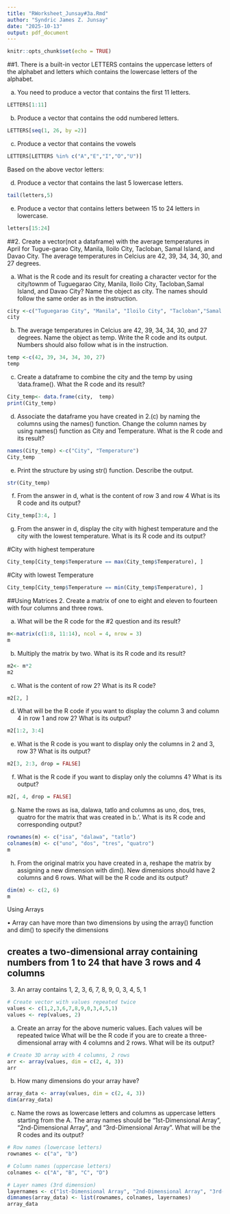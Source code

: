 ```yaml
---
title: "RWorksheet_Junsay#3a.Rmd"
author: "Syndric James Z. Junsay"
date: "2025-10-13"
output: pdf_document
---
```


```r
knitr::opts_chunk$set(echo = TRUE)
```
##1. There is a built-in vector LETTERS contains the uppercase letters of the alphabet and letters which contains the lowercase letters of the alphabet.

a. You need to produce a vector that contains the first 11 letters.
```r
LETTERS[1:11]
```
b. Produce a vector that contains the odd numbered letters.
```r
LETTERS[seq(1, 26, by =2)]
```
c. Produce a vector that contains the vowels
```r
LETTERS[LETTERS %in% c("A","E","I","O","U")]
```
Based on the above vector letters:

d. Produce a vector that contains the last 5 lowercase letters.
```r
tail(letters,5)
```
e. Produce a vector that contains letters between 15 to 24 letters in lowercase.
```r
letters[15:24]
```

##2. Create a vector(not a dataframe) with the average temperatures in April for Tugue-garao City, Manila, Iloilo City, Tacloban, Samal Island, and Davao City. The average  temperatures in Celcius are 42, 39, 34, 34, 30, and 27 degrees.

a. What is the R code and its result for creating a character vector for the city/townm of Tuguegarao City, Manila, Iloilo City, Tacloban,Samal Island, and Davao City? Name the object as city. The names should follow the same order as in the instruction.
```r
city <-c("Tuguegarao City", "Manila", "Iloilo City", "Tacloban","Samal Island", "Davao City")
city
```
b. The average temperatures in Celcius are 42, 39, 34, 34, 30, and 27 degrees.
Name the object as temp. Write the R code and its output. Numbers should also follow
what is in the instruction.
```r
temp <-c(42, 39, 34, 34, 30, 27)
temp
```
c. Create a dataframe to combine the city and the temp by using ‘data.frame(). What
the R code and its result?
```r
City_temp<- data.frame(city,  temp)
print(City_temp)
```
d. Associate the dataframe you have created in 2.(c) by naming the columns using
the names() function. Change the column names by using names() function as City and
Temperature. What is the R code and its result?
```r
names(City_temp) <-c("City", "Temperature")
City_temp
```
e. Print the structure by using str() function. Describe the output.
```r
str(City_temp)
```
f. From the answer in d, what is the content of row 3 and row 4 What is its R code and
its output?
```r
City_temp[3:4, ]
```
g. From the answer in d, display the city with highest temperature and the city with
the lowest temperature. What is its R code and its output?

#City with highest temperature
```r
City_temp[City_temp$Temperature == max(City_temp$Temperature), ]
```
#City with lowest Temperature
```r
City_temp[City_temp$Temperature == min(City_temp$Temperature), ]
```
##Using Matrices
2. Create a matrix of one to eight and eleven to fourteen with four columns and three
rows.

a. What will be the R code for the #2 question and its result?
```r

m<-matrix(c(1:8, 11:14), ncol = 4, nrow = 3)
m
```
b. Multiply the matrix by two. What is its R code and its result?
```r

m2<- m*2
m2
```
c. What is the content of row 2? What is its R code?
```r
m2[2, ]
```
d. What will be the R code if you want to display the column 3 and column 4 in row 1
and row 2? What is its output?
```r
m2[1:2, 3:4]
```
e. What is the R code is you want to display only the columns in 2 and 3, row 3? What
is its output?
```r
m2[3, 2:3, drop = FALSE]
```
f. What is the R code if you want to display only the columns 4? What is its output?

```r
m2[, 4, drop = FALSE]
```
g. Name the rows as isa, dalawa, tatlo and columns as uno, dos, tres, quatro
for the matrix that was created in b.‘. What is its R code and corresponding output?
```r
rownames(m) <- c("isa", "dalawa", "tatlo")
colnames(m) <- c("uno", "dos", "tres", "quatro")
m
```
h. From the original matrix you have created in a, reshape the matrix by assigning a
new dimension with dim(). New dimensions should have 2 columns and 6 rows. What will
be the R code and its output?

```r
dim(m) <- c(2, 6)
m
```
Using Arrays

• Array can have more than two dimensions by using the array() function and dim()
to specify the dimensions

## creates a two-dimensional array containing numbers from 1 to 24 that have 3 rows and 4 columns

3. An array contains 1, 2, 3, 6, 7, 8, 9, 0, 3, 4, 5, 1
```r
# Create vector with values repeated twice
values <- c(1,2,3,6,7,8,9,0,3,4,5,1)
values <- rep(values, 2)
```

a. Create an array for the above numeric values. Each values will be repeated twice
What will be the R code if you are to create a three-dimensional array with 4 columns and
2 rows. What will be its output?
```r
# Create 3D array with 4 columns, 2 rows
arr <- array(values, dim = c(2, 4, 3))
arr
```
b. How many dimensions do your array have?
```r
array_data <- array(values, dim = c(2, 4, 3))
dim(array_data)
```
c. Name the rows as lowercase letters and columns as uppercase letters starting from
the A. The array names should be “1st-Dimensional Array”, “2nd-Dimensional Array”, and
“3rd-Dimensional Array”. What will be the R codes and its output?
```r
# Row names (lowercase letters)
rownames <- c("a", "b")

# Column names (uppercase letters)
colnames <- c("A", "B", "C", "D")

# Layer names (3rd dimension)
layernames <- c("1st-Dimensional Array", "2nd-Dimensional Array", "3rd-Dimensional Array")
dimnames(array_data) <- list(rownames, colnames, layernames)
array_data
```